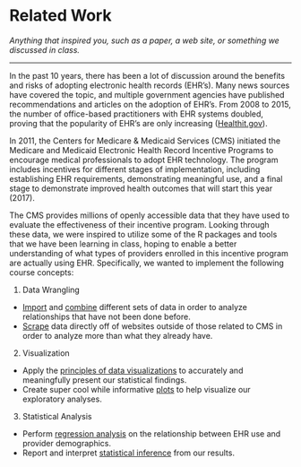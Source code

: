 # Related Work {#work}

*Anything that inspired you, such as a paper, a web site, or something we discussed in class.*

------

In the past 10 years, there has been a lot of discussion around the benefits and risks of adopting electronic health records (EHR’s). Many news sources have covered the topic, and multiple government agencies have published recommendations and articles on the adoption of EHR’s. From 2008 to 2015, the number of office-based practitioners with EHR systems doubled, proving that the popularity of EHR’s are only increasing ([Healthit.gov](https://dashboard.healthit.gov/quickstats/pages/physician-ehr-adoption-trends.php)).

In 2011, the Centers for Medicare & Medicaid Services (CMS) initiated the Medicare and Medicaid Electronic Health Record Incentive Programs to encourage medical professionals to adopt EHR technology. The program includes incentives for different stages of implementation, including establishing EHR requirements, demonstrating meaningful use, and a final stage to demonstrate improved health outcomes that will start this year (2017).

The CMS provides millions of openly accessible data that they have used to evaluate the effectiveness of their incentive program. Looking through these data, we were inspired to utilize some of the R packages and tools that we have been learning in class, hoping to enable a better understanding of what types of providers enrolled in this incentive program are actually using EHR. Specifically, we wanted to implement the following course concepts:

1. Data Wrangling
+ [Import](https://github.com/datasciencelabs/2017/blob/master/lectures/wrangling/data-import.Rmd) and [combine](https://github.com/datasciencelabs/2017/blob/master/lectures/wrangling/combining-tables.Rmd) different sets of data in order to analyze relationships that have not been done before.
+ [Scrape](https://github.com/datasciencelabs/2017/blob/master/lectures/wrangling/web-scraping.Rmd) data directly off of websites outside of those related to CMS in order to analyze more than what they already have.

2. Visualization

+ Apply the [principles of data visualizations](https://github.com/datasciencelabs/2017/blob/master/lectures/dataviz/dataviz-principles.Rmd) to accurately and meaningfully present our statistical findings.
+ Create super cool while informative [plots](https://github.com/datasciencelabs/2017/blob/master/lectures/dataviz/gapminder.Rmd) to help visualize our exploratory analyses.

3. Statistical Analysis

+ Perform [regression analysis](https://github.com/datasciencelabs/2017/tree/master/lectures/regression) on the relationship between EHR use and provider demographics.
+ Report and interpret [statistical inference](https://github.com/datasciencelabs/2017/tree/master/lectures/inference) from our results.

